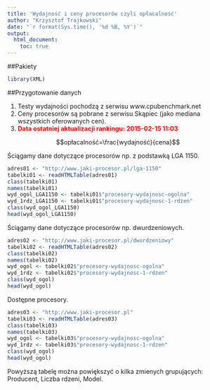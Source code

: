 ```yaml
---
title: 'Wydajność i ceny procesorów czyli opłacalność'
author: "Krzysztof Trajkowski"
date: "`r format(Sys.time(), '%d %B, %Y')`"
output:
  html_document:
    toc: true
---
```


##Pakiety

```r
library(XML)
```

##Przygotowanie danych 

1. Testy wydajności pochodzą z serwisu www.cpubenchmark.net
2. Ceny procesorów są pobrane z serwisu Skąpiec (jako mediana wszystkich oferowanych cen).
3. <span style="color:red">**Data ostatniej aktualizacji rankingu: 2015-02-15 11:03**</span>

$$opłacalność=\frac{wydajność}{cena}$$

Ściągamy dane dotyczące procesorów np. z podstawką LGA 1150.

```r
adres01 <- "http://www.jaki-procesor.pl/lga-1150"
tabelki01 <- readHTMLTable(adres01)
class(tabelki01)
names(tabelki01)
wyd_ogol_LGA1150 <- tabelki01$"procesory-wydajnosc-ogolna"
wyd_1rdz_LGA1150 <- tabelki01$"procesory-wydajnosc-1-rdzen"
class(wyd_ogol_LGA1150)
head(wyd_ogol_LGA1150)
```

Ściągamy dane dotyczące procesorów np. dwurdzeniowych.

```r
adres02 <- "http://www.jaki-procesor.pl/dwurdzeniowy"
tabelki02 <- readHTMLTable(adres02)
class(tabelki02)
names(tabelki02)
wyd_ogol <- tabelki02$"procesory-wydajnosc-ogolna"
wyd_1rdz <- tabelki02$"procesory-wydajnosc-1-rdzen"
class(wyd_ogol)
head(wyd_ogol)
```

Dostępne procesory.

```r
adres03 <- "http://www.jaki-procesor.pl"
tabelki03 <- readHTMLTable(adres03)
class(tabelki03)
names(tabelki03)
wyd_ogol <- tabelki03$"procesory-wydajnosc-ogolna"
wyd_1rdz <- tabelki03$"procesory-wydajnosc-1-rdzen"
class(wyd_ogol)
head(wyd_ogol)
```

Powyższą tabelę można powiększyć o kilka zmienych grupujących:
Producent, Liczba rdzeni, Model.
